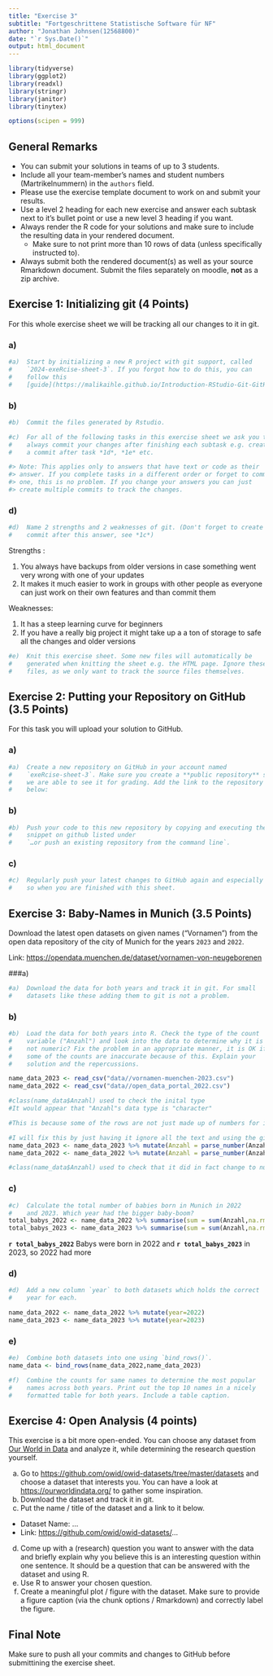```yaml
---
title: "Exercise 3"
subtitle: "Fortgeschrittene Statistische Software für NF"
author: "Jonathan Johnsen(12568800)"
date: "`r Sys.Date()`"
output: html_document
---
```




```r
library(tidyverse)
library(ggplot2)
library(readxl)
library(stringr)
library(janitor)
library(tinytex)

options(scipen = 999) 
```

## General Remarks

-   You can submit your solutions in teams of up to 3 students.
-   Include all your team-member's names and student numbers
    (Martrikelnummern) in the `authors` field.
-   Please use the exercise template document to work on and submit your
    results.
-   Use a level 2 heading for each new exercise and answer each subtask
    next to it's bullet point or use a new level 3 heading if you want.
-   Always render the R code for your solutions and make sure to include
    the resulting data in your rendered document.
    -   Make sure to not print more than 10 rows of data (unless
        specifically instructed to).
-   Always submit both the rendered document(s) as well as your source
    Rmarkdown document. Submit the files separately on moodle, **not**
    as a zip archive.

## Exercise 1: Initializing git (4 Points)

For this whole exercise sheet we will be tracking all our changes to it
in git.

### a)
```r
#a)  Start by initializing a new R project with git support, called
#    `2024-exeRcise-sheet-3`. If you forgot how to do this, you can
#    follow this
#    [guide](https://malikaihle.github.io/Introduction-RStudio-Git-GitHub/rstudio_project.html).
```

### b)
```r
#b)  Commit the files generated by Rstudio.
```

```r
#c)  For all of the following tasks in this exercise sheet we ask you to
#    always commit your changes after finishing each subtask e.g. create
#    a commit after task *1d*, *1e* etc.

#> Note: This applies only to answers that have text or code as their
#> answer. If you complete tasks in a different order or forget to commit
#> one, this is no problem. If you change your answers you can just
#> create multiple commits to track the changes.
```

### d)
```r
#d)  Name 2 strengths and 2 weaknesses of git. (Don't forget to create a
#    commit after this answer, see *1c*)
```

Strengths :

1. You always have backups from older versions in case something went very wrong with one of your updates
2. It makes it much easier to work in groups with other people as everyone can just work on their own features and than commit them



Weaknesses:

1. It has a steep learning curve for beginners
2. If you have a really big project it might take up a a ton of storage to safe all the changes and older versions

```r
#e)  Knit this exercise sheet. Some new files will automatically be
#    generated when knitting the sheet e.g. the HTML page. Ignore these
#    files, as we only want to track the source files themselves.
```


## Exercise 2: Putting your Repository on GitHub (3.5 Points)

For this task you will upload your solution to GitHub.

### a)
```r
#a)  Create a new repository on GitHub in your account named
#    `exeRcise-sheet-3`. Make sure you create a **public repository** so
#    we are able to see it for grading. Add the link to the repository
#    below:
```

### b)
```r
#b)  Push your code to this new repository by copying and executing the
#    snippet on github listed under
#    `…or push an existing repository from the command line`.
```

### c)
```r
#c)  Regularly push your latest changes to GitHub again and especially do
#    so when you are finished with this sheet.
```
## Exercise 3: Baby-Names in Munich (3.5 Points)

Download the latest open datasets on given names ("Vornamen") from the
open data repository of the city of Munich for the years `2023` and
`2022`.

Link: <https://opendata.muenchen.de/dataset/vornamen-von-neugeborenen>

###a)
```r
#a)  Download the data for both years and track it in git. For small
#    datasets like these adding them to git is not a problem.
```

### b)
```r
#b)  Load the data for both years into R. Check the type of the count
#    variable ("Anzahl") and look into the data to determine why it is
#    not numeric? Fix the problem in an appropriate manner, it is OK if
#    some of the counts are inaccurate because of this. Explain your
#    solution and the repercussions.

name_data_2023 <- read_csv("data//vornamen-muenchen-2023.csv")
name_data_2022 <- read_csv("data//open_data_portal_2022.csv")

#class(name_data$Anzahl) used to check the inital type
#It would appear that "Anzahl"s data type is "character"

#This is because some of the rows are not just made up of numbers for instance the name "Aadhvika" contains the information "4 oder weniger"(4 or less) in 2023

#I will fix this by just having it ignore all the text and using the given maximum number I am assuming that's probably what you meant by "it is OK if some of the counts are inaccurate"
name_data_2023 <- name_data_2023 %>% mutate(Anzahl = parse_number(Anzahl))
name_data_2022 <- name_data_2022 %>% mutate(Anzahl = parse_number(Anzahl))

#class(name_data$Anzahl) used to check that it did in fact change to numerical
```

### c)
```r
#c)  Calculate the total number of babies born in Munich in 2022
#    and 2023. Which year had the bigger baby-boom?
total_babys_2022 <- name_data_2022 %>% summarise(sum = sum(Anzahl,na.rm=TRUE))
total_babys_2023 <- name_data_2023 %>% summarise(sum = sum(Anzahl,na.rm=TRUE))
```

 **`r total_babys_2022`** Babys were born in 2022 and **`r total_babys_2023`** in 2023, so 2022 had more

### d)
```r
#d)  Add a new column `year` to both datasets which holds the correct
#    year for each.

name_data_2022 <- name_data_2022 %>% mutate(year=2022)
name_data_2023 <- name_data_2023 %>% mutate(year=2023)
```

### e)
```r
#e)  Combine both datasets into one using `bind_rows()`.
name_data <- bind_rows(name_data_2022,name_data_2023)
```

```r
#f)  Combine the counts for same names to determine the most popular
#    names across both years. Print out the top 10 names in a nicely
#    formatted table for both years. Include a table caption.
```
## Exercise 4: Open Analysis (4 points)

This exercise is a bit more open-ended. You can choose any dataset from
[Our World in Data](https://ourworldindata.org/) and analyze it, while
determining the research question yourself.

a)  Go to <https://github.com/owid/owid-datasets/tree/master/datasets>
    and choose a dataset that interests you. You can have a look at
    <https://ourworldindata.org/> to gather some inspiration.
b)  Download the dataset and track it in git.
c)  Put the name / title of the dataset and a link to it below.

-   Dataset Name: ...
-   Link: <https://github.com/owid/owid-datasets/>...

d)  Come up with a (research) question you want to answer with the data
    and briefly explain why you believe this is an interesting question
    within one sentence. It should be a question that can be answered
    with the dataset and using R.
e)  Use R to answer your chosen question.
f)  Create a meaningful plot / figure with the dataset. Make sure to
    provide a figure caption (via the chunk options / Rmarkdown) and
    correctly label the figure.

## Final Note

Make sure to push all your commits and changes to GitHub before
submittining the exercise sheet.
